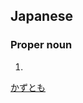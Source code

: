 ==Japanese==
{{ja-kanjitab|和|知}}

===Proper noun===
{{ja-pos|proper|かずとも}}

# {{given name|male|lang=ja}}

[[Category:Japanese male given names|かずとも]]